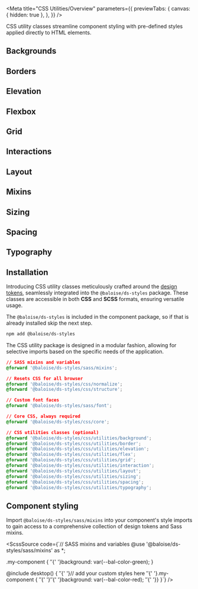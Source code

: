 
<Meta
  title="CSS Utilities/Overview"
  parameters={{
    previewTabs: {
      canvas: { hidden: true },
    },
  }}
/>

<Banner label="CSS Utilities" color="yellow" puzzle />

<Lead>CSS utility classes streamline component styling with pre-defined styles applied directly to HTML elements.</Lead>

## Backgrounds

<GridCards>
  <GridCard
    label="Background Colors"
    pageTitle="CSS Utilities/Background/Background Colors"
    color="yellow"
    description="Select from a range of colors for the background of an element."
  />
</GridCards>

## Borders

<GridCards>
  <GridCard
    label="Border Colors"
    pageTitle="CSS Utilities/Border/Border Colors"
    color="yellow"
    description="Diverse color palettes available for element borders."
  />
  <GridCard
    label="Border Radius"
    pageTitle="CSS Utilities/Border/Border Radius"
    color="yellow"
    description="Defines the radius of an element's corners."
  />
  <GridCard
    label="Border Width"
    pageTitle="CSS Utilities/Border/Border Width"
    color="yellow"
    description="Defines the width of the border."
  />
</GridCards>

## Elevation

<GridCards>
  <GridCard
    label="Opacity"
    pageTitle="CSS Utilities/Elevation/Opacity"
    color="yellow"
    description="Specifies the level of transparency for an element."
  />
  <GridCard
    label="Shadow"
    pageTitle="CSS Utilities/Elevation/Shadow"
    color="yellow"
    description="Determines the box-shadow or text-shadow effect applied to an element."
  />
</GridCards>

## Flexbox

<GridCards>
  <GridCard
    label="Align Content"
    pageTitle="CSS Utilities/Flexbox/Align Content"
    color="yellow"
    description="Determines how flex lines are distributed between and around items."
  />
  <GridCard
    label="Align Items"
    pageTitle="CSS Utilities/Flexbox/Align Items"
    color="yellow"
    description="Specifies alignment along the cross axis."
  />
  <GridCard
    label="Align Self"
    pageTitle="CSS Utilities/Flexbox/Align Self"
    color="yellow"
    description="Specifies the alignment for a specific element along the cross axis."
  />
  <GridCard
    label="Flex Direction"
    pageTitle="CSS Utilities/Flexbox/Flex Direction"
    color="yellow"
    description="Determines the direction of flexible items."
  />
  <GridCard
    label="Flex"
    pageTitle="CSS Utilities/Flexbox/Flex"
    color="yellow"
    description="A shorthand property for setting flex-grow, flex-shrink, and flex-basis simultaneously."
  />
  <GridCard
    label="Gap"
    pageTitle="CSS Utilities/Flexbox/Gap"
    color="yellow"
    description="Specifies the gap size between rows and grid. It is a shorthand for column-gap and row-gap."
  />
  <GridCard
    label="Justify Content"
    pageTitle="CSS Utilities/Flexbox/Justify Content"
    color="yellow"
    description="Specifies alignment along the main axis."
  />
  <GridCard
    label="Flex Wrap"
    pageTitle="CSS Utilities/Flexbox/Flex Wrap"
    color="yellow"
    description="Determines whether flexible items should wrap or not."
  />
</GridCards>

## Grid

<GridCards>
  <GridCard
    label="Grid System"
    pageTitle="CSS Utilities/Grid/Grid System"
    color="yellow"
    description="Determines how flex lines are distributed between and around items."
  />
</GridCards>

## Interactions

<GridCards>
  <GridCard
    label="Cursor"
    pageTitle="CSS Utilities/Interactions/Cursor"
    color="yellow"
    description="Defines the appearance of the mouse cursor when positioned over an element."
  />
  <GridCard
    label="User Select"
    pageTitle="CSS Utilities/Interactions/User Select"
    color="yellow"
    description="Manages the ability of the user to highlight and select text."
  />
</GridCards>

## Layout

<GridCards>
  <GridCard
    label="Container"
    pageTitle="CSS Utilities/Layout/Container"
    color="yellow"
    description="A straightforward container for horizontally centering your content."
  />
  <GridCard
    label="Display"
    pageTitle="CSS Utilities/Layout/Display"
    color="yellow"
    description="Specifies the display behavior of an element on a page."
  />
  <GridCard
    label="Position"
    pageTitle="CSS Utilities/Layout/Position"
    color="yellow"
    description="Position a element on the screen."
  />
  <GridCard
    label="Z-Index"
    pageTitle="CSS Utilities/Layout/Z-Index"
    color="yellow"
    description="Specifies the display behavior of an element on a page."
  />
  <GridCard
    label="Overflow"
    pageTitle="CSS Utilities/Layout/Overflow"
    color="yellow"
    description="Specifies the behavior when content exceeds the area of its container."
  />
  <GridCard
    label="Vertical Align"
    pageTitle="CSS Utilities/Layout/Vertical Align"
    color="yellow"
    description="Establishes the vertical alignment of an inline, inline-block, or table-cell box."
  />
  <GridCard
    label="Placement"
    pageTitle="CSS Utilities/Layout/Placement"
    color="yellow"
    description="Specifies the vertical and horizontal position of a positioned element."
  />
</GridCards>

## Mixins

<GridCards>
  <GridCard
    label="Breakpoints"
    pageTitle="CSS Utilities/Mixins/Breakpoints"
    color="yellow"
    description="To create a responsive layout you can either structure your app with the Sass mixins."
  />
</GridCards>

## Sizing

<GridCards>
  <GridCard
    label="Max Height"
    pageTitle="CSS Utilities/Sizing/Max Height"
    color="yellow"
    description="Defines the max height of an element."
  />
  <GridCard
    label="Min Height"
    pageTitle="CSS Utilities/Sizing/Min Height"
    color="yellow"
    description="Defines the min height of an element."
  />
  <GridCard
    label="Height"
    pageTitle="CSS Utilities/Sizing/Height"
    color="yellow"
    description="Defines the height of an element."
  />
  <GridCard
    label="Max Width"
    pageTitle="CSS Utilities/Sizing/Max Width"
    color="yellow"
    description="Defines the max width of an element."
  />
  <GridCard
    label="Min Width"
    pageTitle="CSS Utilities/Sizing/Min Width"
    color="yellow"
    description="Defines the min width of an element."
  />
  <GridCard
    label="Width"
    pageTitle="CSS Utilities/Sizing/Width"
    color="yellow"
    description="Defines the width of an element."
  />
</GridCards>

## Spacing

<GridCards>
  <GridCard
    label="Margin"
    pageTitle="CSS Utilities/Spacing/Margin"
    color="yellow"
    description="Determines the space around an element."
  />
  <GridCard
    label="Padding"
    pageTitle="CSS Utilities/Spacing/Padding"
    color="yellow"
    description="Determines the space between the content and its border."
  />
</GridCards>

## Typography

<GridCards>
  <GridCard
    label="Text Colors"
    pageTitle="CSS Utilities/Typography/Text Colors"
    color="yellow"
    description="Diverse color palettes available for the text of an element."
  />
  <GridCard
    label="Font Family"
    pageTitle="CSS Utilities/Typography/Font Family"
    color="yellow"
    description="Specifies font family for headings and paragraphs."
  />
  <GridCard
    label="Font Size"
    pageTitle="CSS Utilities/Typography/Font Size"
    color="yellow"
    description="Specifies the font size of an element."
  />
  <GridCard
    label="Text Align"
    pageTitle="CSS Utilities/Typography/Text Align"
    color="yellow"
    description="Determines the alignment of text within an element."
  />
  <GridCard
    label="Text Transform"
    pageTitle="CSS Utilities/Typography/Text Transform"
    color="yellow"
    description="Determines the transformation applied to text within an element."
  />
  <GridCard
    label="Font Weight"
    pageTitle="CSS Utilities/Typography/Font Weight"
    color="yellow"
    description="Defines the font weight of an element."
  />
  <GridCard
    label="White Space"
    pageTitle="CSS Utilities/Typography/White Space"
    color="yellow"
    description="Determines if a word should wrap based on white space or not."
  />
</GridCards>

## Installation

Introducing CSS utility classes meticulously crafted around the [design tokens](?path=/docs/foundation-design-tokens--documentation),
seamlessly integrated into the `@baloise/ds-styles` package. These classes are accessible in
both **CSS** and **SCSS** formats, ensuring versatile usage.

The `@baloise/ds-styles` is included in the component package, so if that is already installed skip the next step.

```bash
npm add @baloise/ds-styles
```

The CSS utility package is designed in a modular fashion, allowing for selective imports based on the specific needs of the application.

```css
// SASS mixins and variables
@forward '@baloise/ds-styles/sass/mixins';

// Resets CSS for all browser
@forward '@baloise/ds-styles/css/normalize';
@forward '@baloise/ds-styles/css/structure';

// Custom font faces
@forward '@baloise/ds-styles/sass/font';

// Core CSS, always required
@forward '@baloise/ds-styles/css/core';

// CSS utilities classes (optional)
@forward '@baloise/ds-styles/css/utilities/background';
@forward '@baloise/ds-styles/css/utilities/border';
@forward '@baloise/ds-styles/css/utilities/elevation';
@forward '@baloise/ds-styles/css/utilities/flex';
@forward '@baloise/ds-styles/css/utilities/grid';
@forward '@baloise/ds-styles/css/utilities/interaction';
@forward '@baloise/ds-styles/css/utilities/layout';
@forward '@baloise/ds-styles/css/utilities/sizing';
@forward '@baloise/ds-styles/css/utilities/spacing';
@forward '@baloise/ds-styles/css/utilities/typography';
```

## Component styling

Import `@baloise/ds-styles/sass/mixins` into your component's style imports to gain access to a comprehensive collection of design tokens and Sass mixins.

<ScssSource code={`// SASS mixins and variables
@use '@baloise/ds-styles/sass/mixins' as *;

.my-component {
${' '}${' '}background: var(--bal-color-green);
}

@include desktop() {
${' '}${' '}// add your custom styles here
${' '}${' '}.my-component {
${' '}${' '}${' '}${' '}background: var(--bal-color-red);
${' '}${' '}}
}`} />

<Footer />
